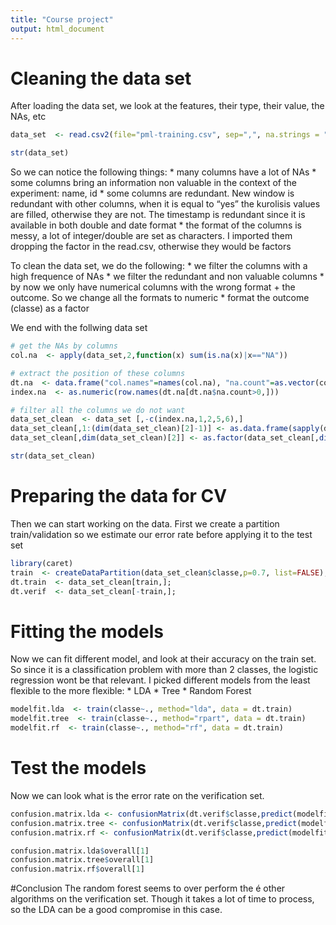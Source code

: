 ```yaml
---
title: "Course project"
output: html_document
---
```

# Cleaning the data set

After loading the data set, we look at the features, their type, their value, the NAs, etc

```r
data_set  <- read.csv2(file="pml-training.csv", sep=",", na.strings = "",stringsAsFactors = FALSE )
```
```r
str(data_set)
```

So we can notice the following things:
* many columns have a lot of NAs
* some columns bring an information non valuable in the context of the experiment: name, id
* some columns are redundant. New window is redundant with other columns, when it is equal to "yes" the kurolisis values are filled, otherwise they are not. The timestamp is redundant since it is available in both double and date format
* the format of the columns is messy, a lot of integer/double are set as characters. I imported them dropping the factor in the read.csv, otherwise they would be factors

To clean the data set, we do the following:
* we filter the columns with a high frequence of NAs
* we filter the redundant and non valuable columns
* by now we only have numerical columns with the wrong format + the outcome. So we change all the formats to numeric
* format the outcome (classe) as a factor

We end with the follwing data set

```r
# get the NAs by columns
col.na  <- apply(data_set,2,function(x) sum(is.na(x)|x=="NA"))

# extract the position of these columns
dt.na  <- data.frame("col.names"=names(col.na), "na.count"=as.vector(col.na))
index.na  <- as.numeric(row.names(dt.na[dt.na$na.count>0,]))

# filter all the columns we do not want
data_set_clean  <- data_set [,-c(index.na,1,2,5,6),]
data_set_clean[,1:(dim(data_set_clean)[2]-1)] <- as.data.frame(sapply(data_set_clean[,1:(dim(data_set_clean)[2]-1)], as.numeric))
data_set_clean[,dim(data_set_clean)[2]] <- as.factor(data_set_clean[,dim(data_set_clean)[2]])

str(data_set_clean)
```

# Preparing the data for CV
Then we can start working on the data. First we create a partition train/validation so we estimate our error rate before applying it to the test set

```r
library(caret)
train  <- createDataPartition(data_set_clean$classe,p=0.7, list=FALSE);
dt.train  <- data_set_clean[train,];
dt.verif  <- data_set_clean[-train,];
```

# Fitting the models
Now we can fit different model, and look at their accuracy on the train set. So since it is a classification problem with more than 2 classes, the logistic regression wont be that relevant. I picked different models from the least flexible to the more flexible:
* LDA
* Tree
* Random Forest

```r
modelfit.lda  <- train(classe~., method="lda", data = dt.train)
modelfit.tree  <- train(classe~., method="rpart", data = dt.train)
modelfit.rf  <- train(classe~., method="rf", data = dt.train)
```

# Test the models
Now we can look what is the error rate on the verification set. 
```r
confusion.matrix.lda <- confusionMatrix(dt.verif$classe,predict(modelfit.lda, newdata = dt.verif[,-dim(dt.verif)[2]]))
confusion.matrix.tree <- confusionMatrix(dt.verif$classe,predict(modelfit.tree, newdata = dt.verif[,-dim(dt.verif)[2]]))
confusion.matrix.rf <- confusionMatrix(dt.verif$classe,predict(modelfit.rf, newdata = dt.verif[,-dim(dt.verif)[2]]))

confusion.matrix.lda$overall[1]
confusion.matrix.tree$overall[1]
confusion.matrix.rf$overall[1]
```

#Conclusion
The random forest seems to over perform the é other algorithms on the verification set. Though it takes a lot of time to process, so the LDA can be a good compromise in this case.
